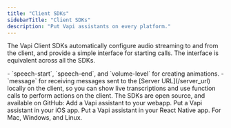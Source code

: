 ```yaml
---
title: "Client SDKs"
sidebarTitle: "Client SDKs"
description: "Put Vapi assistants on every platform."
---
```


The Vapi Client SDKs automatically configure audio streaming to and from the client, and provide a simple interface for starting calls. The interface is equivalent across all the SDKs.

<Accordion title="Events">
- `speech-start`, `speech-end`, and `volume-level` for creating animations.
- `message` for receiving messages sent to the [Server URL](/server_url) locally on the client, so you can show live transcriptions and use function calls to perform actions on the client.
</Accordion>
The SDKs are open source, and available on GitHub:
<CardGroup cols={3}>
  <Card title="Vapi Web" icon="browser" href="https://github.com/VapiAI/web">
    Add a Vapi assistant to your webapp.
  </Card>
  <Card
    title="Vapi iOS"
    href="https://github.com/VapiAI/ios"
    icon="mobile-notch"
  >
    Put a Vapi assistant in your iOS app.
  </Card>
  <Card
    title="Vapi React Native"
    href="https://github.com/VapiAI/react-native-sdk"
    icon="mobile-notch"
  >
     Put a Vapi assistant in your React Native app.
  </Card>
  <Card
    title="Vapi Python"
    icon="python"
    href="https://github.com/VapiAI/python"
  >
    For Mac, Windows, and Linux.
  </Card>
</CardGroup>
